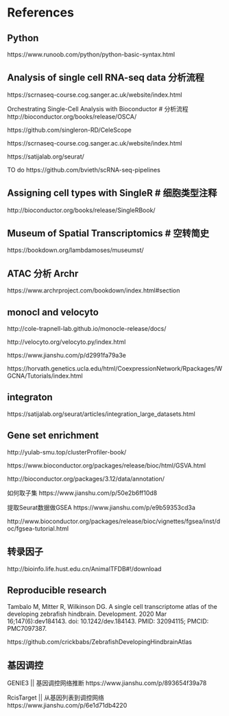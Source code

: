 # References


## Python
https://www.runoob.com/python/python-basic-syntax.html

## Analysis of single cell RNA-seq data  分析流程
https://scrnaseq-course.cog.sanger.ac.uk/website/index.html

Orchestrating Single-Cell Analysis with Bioconductor #  分析流程 
http://bioconductor.org/books/release/OSCA/

https://github.com/singleron-RD/CeleScope

https://scrnaseq-course.cog.sanger.ac.uk/website/index.html

https://satijalab.org/seurat/

TO do
https://github.com/bvieth/scRNA-seq-pipelines

## Assigning cell types with SingleR  # 细胞类型注释
http://bioconductor.org/books/release/SingleRBook/

## Museum of Spatial Transcriptomics  # 空转简史
https://bookdown.org/lambdamoses/museumst/

## ATAC  分析 Archr 
https://www.archrproject.com/bookdown/index.html#section   


## monocl and velocyto
http://cole-trapnell-lab.github.io/monocle-release/docs/  

http://velocyto.org/velocyto.py/index.html  

https://www.jianshu.com/p/d2991fa79a3e  

https://horvath.genetics.ucla.edu/html/CoexpressionNetwork/Rpackages/WGCNA/Tutorials/index.html  

## integraton

https://satijalab.org/seurat/articles/integration_large_datasets.html  


## Gene set enrichment
http://yulab-smu.top/clusterProfiler-book/ 

https://www.bioconductor.org/packages/release/bioc/html/GSVA.html

http://bioconductor.org/packages/3.12/data/annotation/

如何取子集
https://www.jianshu.com/p/50e2b6ff10d8  

提取Seurat数据做GSEA
https://www.jianshu.com/p/e9b59353cd3a 

http://www.bioconductor.org/packages/release/bioc/vignettes/fgsea/inst/doc/fgsea-tutorial.html

## 转录因子
http://bioinfo.life.hust.edu.cn/AnimalTFDB#!/download


## Reproducible research

Tambalo M, Mitter R, Wilkinson DG. A single cell transcriptome atlas of the developing zebrafish hindbrain. Development. 2020 Mar 16;147(6):dev184143. doi: 10.1242/dev.184143. PMID: 32094115; PMCID: PMC7097387.

https://github.com/crickbabs/ZebrafishDevelopingHindbrainAtlas

## 基因调控
GENIE3 || 基因调控网络推断
https://www.jianshu.com/p/893654f39a78


RcisTarget || 从基因列表到调控网络
https://www.jianshu.com/p/6e1d71db4220
